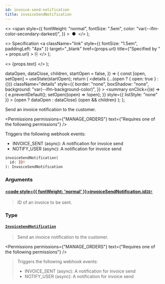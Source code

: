 ```yaml
---
id: invoice-send-notification
title: invoiceSendNotification
---
```


  <>
    <span
      style={{
        fontWeight: "normal",
        fontSize: ".5em",
        color: "var(--ifm-color-secondary-darkest)",
      }}
    >
      &nbsp;●&nbsp;
    </span>
  </>
);

  <>
    Specification
    <a
      className="link"
      style={{ fontSize: "1.5em", paddingLeft: "4px" }}
      target="\_blank"
      href={props.url}
      title={"Specified by " + props.url}
    >
      ⎘
    </a>
  </>
);

  <>
    <span className={props.class}>{props.text}</span>
  </>
);


  dataOpen,
  dataClose,
  children,
  startOpen = false,
}) => {
  const [open, setOpen] = useState(startOpen);
  return (
    <details
      {...(open ? { open: true } : {})}
      className="details"
      style={{
        border: "none",
        boxShadow: "none",
        background: "var(--ifm-background-color)",
      }}
    >
      <summary
        onClick={(e) => {
          e.preventDefault();
          setOpen((open) => !open);
        }}
        style={{ listStyle: "none" }}
      >
        {open ? dataOpen : dataClose}
      </summary>
      {open && children}
    </details>
  );
};

Send an invoice notification to the customer.

<Permissions
  permissions={"MANAGE_ORDERS"}
  text={"Requires one of the following permissions"}
/>

Triggers the following webhook events:

- INVOICE_SENT (async): A notification for invoice send
- NOTIFY_USER (async): A notification for invoice send

```graphql
invoiceSendNotification(
  id: ID!
): InvoiceSendNotification
```

### Arguments

#### [<code style={{ fontWeight: 'normal' }}>invoiceSendNotification.<b>id</b></code>](#)<Bullet />[`ID!`](../../../api-reference/miscellaneous/scalars/id) <Badge class="badge badge--secondary" text="non-null"/> <Badge class="badge badge--secondary" text="scalar"/> <Badge class="badge badge--secondary" text="miscellaneous"/>

> ID of an invoice to be sent.

### Type

#### [`InvoiceSendNotification`](../../../api-reference/orders/objects/invoice-send-notification) <Badge class="badge badge--secondary" text="object"/> <Badge class="badge badge--secondary" text="orders"/>

> Send an invoice notification to the customer.

<Permissions
  permissions={"MANAGE_ORDERS"}
  text={"Requires one of the following permissions"}
/>

> Triggers the following webhook events:
>
> - INVOICE_SENT (async): A notification for invoice send
> - NOTIFY_USER (async): A notification for invoice send

